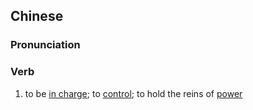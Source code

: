 ==Chinese==
{{zh-forms|alt=揸fit}}

===Pronunciation===
{{zh-pron
|c=zaa1 fit1
|cat=v
}}

===Verb===
{{zh-verb}}

# {{lb|zh|Hong Kong Cantonese}} to be [[in charge]]; to [[control]]; to hold the reins of [[power]]